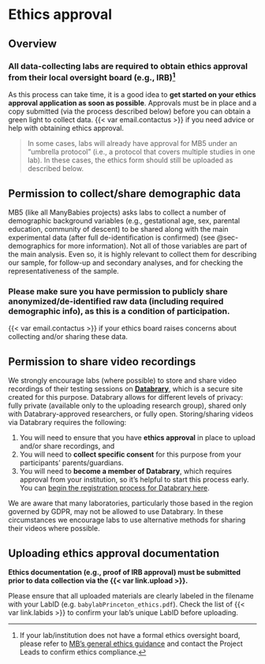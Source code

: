 # Ethics approval {#sec-ethics}

## Overview

### All data-collecting labs are required to obtain ethics approval from their local oversight board (e.g., IRB)^[If your lab/institution does not have a formal ethics oversight board, please refer to <a href="https://docs.google.com/document/d/e/2PACX-1vR2nv4Wy1soDS4cBBNy9QZOyewvvjP1ka1reBRhAIzcrNi0reJxgHuhGS7f7i2wE0ScQuppek8Al_21/pub" target="_blank">MB's general ethics guidance</a> and contact the Project Leads to confirm ethics compliance.]

As this process can take time, it is a good idea to **get started on your ethics approval application as soon as possible**. Approvals must be in place and a copy submitted (via the process described below) before you can obtain a green light to collect data. {{< var email.contactus >}} if you need advice or help with obtaining ethics approval.

> In some cases, labs will already have approval for MB5 under an “umbrella protocol” (i.e., a protocol that covers multiple studies in one lab). In these cases, the ethics form should still be uploaded as described below.

## Permission to collect/share demographic data

MB5 (like all ManyBabies projects) asks labs to collect a number of demographic background variables (e.g., gestational age, sex, parental education, community of descent) to be shared along with the main experimental data (after full de-identification is confirmed) (see @sec-demographics for more information). Not all of those variables are part of the main analysis. Even so, it is highly relevant to collect them for describing our sample, for follow-up and secondary analyses, and for checking the representativeness of the sample.

### Please make sure you have permission to publicly share anonymized/de-identified raw data (including required demographic info), as this is a condition of participation. {.unnumbered}

{{< var email.contactus >}} if your ethics board raises concerns about collecting and/or sharing these data.

## Permission to share video recordings

We strongly encourage labs (where possible) to store and share video recordings of their testing sessions on [**Databrary**](https://nyu.databrary.org/), which is a secure site created for this purpose. Databrary allows for different levels of privacy: fully private (available only to the uploading research group), shared only with Databrary-approved researchers, or fully open. Storing/sharing videos via Databrary requires the following:

(@) You will need to ensure that you have **ethics approval** in place to upload and/or share recordings, and 
(@) You will need to **collect specific consent** for this purpose from your participants' parents/guardians. 
(@) You will need to **become a member of Databrary**, which requires approval from your institution, so it’s helpful to start this process early. You can [begin the registration process for Databrary here](https://nyu.databrary.org/user/register?page=create). 

We are aware that many laboratories, particularly those based in the region governed by GDPR, may not be allowed to use Databrary. In these circumstances we encourage labs to use alternative methods for sharing their videos where possible.

## Uploading ethics approval documentation {#ethics-upload}

**Ethics documentation (e.g., proof of IRB approval) must be submitted prior to data collection via the {{< var link.upload >}}.**

Please ensure that all uploaded materials are clearly labeled in the filename with your LabID (e.g. `babylabPrinceton_ethics.pdf`). Check the list of {{< var link.labids >}} to confirm your lab's unique LabID before uploading.
